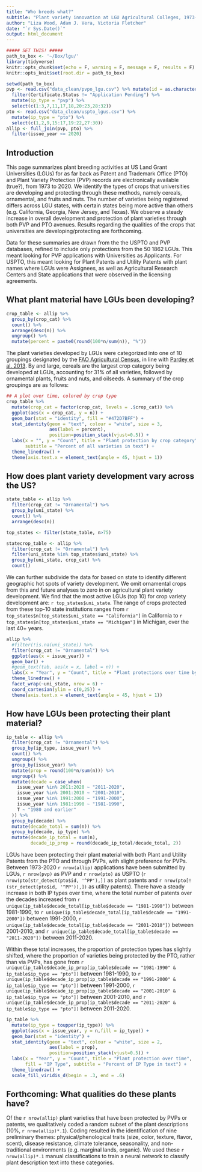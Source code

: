 ```yaml
---
title: "Who breeds what?"
subtitle: "Plant variety innovation at LGU Agricultural Colleges, 1973-2020"
author: "Liza Wood, Adam J. Vera, Victoria Fletcher"
date: "`r Sys.Date()`"
output: html_document
---
```


```r
##### SET THIS! #####
path_to_box <- '~/Box/lgu/'
library(tidyverse)
knitr::opts_chunk$set(echo = F, warning = F, message = F, results = F)
knitr::opts_knit$set(root.dir = path_to_box)
```

```r
setwd(path_to_box)
pvp <- read.csv("data_clean/pvpo_lgu.csv") %>% mutate(id = as.character(id)) %>% 
  filter(Certificate.Status != "Application Pending") %>% 
  mutate(ip_type = "pvp") %>% 
  select(c(1:3,7,11,17,18,20:23,28:32))
pto <- read.csv("data_clean/uspto_lgus.csv") %>% 
  mutate(ip_type = "pto") %>% 
  select(c(1,2,9,15:17,19:22,27:30))
allip <- full_join(pvp, pto) %>% 
  filter(issue_year <= 2020)
```

## Introduction 

This page summarizes plant breeding activities at US Land Grant Universities (LGUs) for as far back as Patent and Trademark Office (PTO) and Plant Variety Protection (PVP) records are electronically available (true?), from 1973 to 2020. We identify the types of crops that universities are developing and protecting through these methods, namely cereals, ornamental, and fruits and nuts. The number of varieties being registered differs across LGU states, with certain states being more active than others (e.g. California, Georgia, New Jersey, and Texas). We observe a steady increase in overall development and protection of plant varieties through both PVP and PTO avenues. Results regarding the qualities of the crops that universities are developing/protecting are forthcoming.  

Data for these summaries are drawn from the the USPTO and PVP databases, refined to include only protections from the 50 1862 LGUs. This meant looking for PVP applications with Universities as Applicants. For USPTO, this meant looking for Plant Patents and Utility Patents with plant names where LGUs were Assignees, as well as Agricultural Research Centers and State applications that were observed in the licensing agreements.

## What plant material have LGUs been developing? 

```r
crop_table <- allip %>% 
  group_by(crop_cat) %>% 
  count() %>% 
  arrange(desc(n)) %>% 
  ungroup() %>% 
  mutate(percent = paste0(round(100*n/sum(n)), "%"))
```

The plant varieties developed by LGUs were categorized into one of 10 groupings designated by the [FAO Agricultural Census](https://www.fao.org/3/a0135e/A0135E10.htm#app3), in line with [Pardey et al. 2013](https://www.nature.com/articles/nbt.2467). By and large, cereals are the largest crop category being developed at LGUs, accounting for 31% of all varieties, followed by ornamental plants, fruits and nuts, and oilseeds. A summary of the crop groupings are as follows:  

```r
## A plot over time, colored by crop type
crop_table %>% 
  mutate(crop_cat = factor(crop_cat, levels = .$crop_cat)) %>% 
  ggplot(aes(x = crop_cat, y = n)) +
  geom_bar(stat = "identity", fill = "#472D7BFF") +
  stat_identity(geom = "text", colour = "white", size = 3,
                aes(label = percent),
                position=position_stack(vjust=0.5)) +
  labs(x = "", y = "Count", title = "Plant protection by crop category",
       subtitle = "Percent of all varieties in text") +
  theme_linedraw() +
  theme(axis.text.x = element_text(angle = 45, hjust = 1))
```

## How does plant variety development vary across the US?  

```r
state_table <- allip %>% 
  filter(crop_cat != "Ornamental") %>% 
  group_by(uni_state) %>% 
  count() %>% 
  arrange(desc(n))

top_states <- filter(state_table, n>75)

statecrop_table <- allip %>% 
  filter(crop_cat != "Ornamental") %>% 
  filter(uni_state %in% top_states$uni_state) %>% 
  group_by(uni_state, crop_cat) %>% 
  count()
```

We can further subdivide the data for based on state to identify different geographic hot spots of variety development. We omit ornamental crops from this and future analyses to zero in on agricultural plant variety development. We find that the most active LGUs (top 10) for crop variety development are: `r top_states$uni_state`. The range of crops protected from these top-10 state institutions ranges from `r top_states$n[top_states$uni_state == "California"]` in California to `r top_states$n[top_states$uni_state == "Michigan"]` in Michigan, over the last 40+ years. 

```r
allip %>% 
  #filter(!is.na(uni_state)) %>% 
  filter(crop_cat != "Ornamental") %>% 
  ggplot(aes(x = issue_year)) +
  geom_bar() +
  #geom_text(tab, aes(x = x, label = n)) + 
  labs(x = "Year", y = "Count", title = "Plant protections over time by state") +
  theme_linedraw() +
  facet_wrap(~uni_state, nrow = 6) +
  coord_cartesian(ylim = c(0,25)) +
  theme(axis.text.x = element_text(angle = 45, hjust = 1))
```

## How have LGUs been protecting their plant material?   

```r
ip_table <- allip %>% 
  filter(crop_cat != "Ornamental") %>% 
  group_by(ip_type, issue_year) %>% 
  count() %>% 
  ungroup() %>% 
  group_by(issue_year) %>% 
  mutate(prop = round(100*n/sum(n))) %>% 
  ungroup() %>% 
  mutate(decade = case_when(
    issue_year %in% 2011:2020 ~ "2011-2020",
    issue_year %in% 2001:2010 ~ "2001-2010",
    issue_year %in% 1991:2000 ~ "1991-2000",
    issue_year %in% 1981:1990 ~ "1981-1990",
    T ~ "1980 and earlier"
  )) %>% 
  group_by(decade) %>% 
  mutate(decade_total = sum(n)) %>% 
  group_by(decade, ip_type) %>% 
  mutate(decade_ip_total = sum(n),
         decade_ip_prop = round(decade_ip_total/decade_total, 2))
```


LGUs have been protecting their plant material with both Plant and Utility Patents from the PTO and through PVPs, with slight preference for PVPs. Between 1973-2020 `r nrow(allip)` applications have been submitted by LGUs, `r nrow(pvp)` as PVP and `r nrow(pto)` as USPTO (`r nrow(pto[str_detect(pto$id, '^PP'),])` as plant patents and `r nrow(pto[!(str_detect(pto$id, '^PP')),])` as utility patents). There have a steady increase in both IP types over time, where the total number of patents over the decades increased from `r unique(ip_table$decade_total[ip_table$decade == "1981-1990"])` between 1981-1990, to `r unique(ip_table$decade_total[ip_table$decade == "1991-2000"])` between 1991-2000, `r unique(ip_table$decade_total[ip_table$decade == "2001-2010"])` between 2001-2010, and `r unique(ip_table$decade_total[ip_table$decade == "2011-2020"])` between 2011-2020. 

Within these total increases, the proportion of protection types has slightly shifted, where the proportion of varieties being protected by the PTO, rather than via PVPs, has gone from  `r unique(ip_table$decade_ip_prop[ip_table$decade == "1981-1990" & ip_table$ip_type == "pto"])` between 1981-1990, to `r unique(ip_table$decade_ip_prop[ip_table$decade == "1991-2000" & ip_table$ip_type == "pto"])` between 1991-2000, `r unique(ip_table$decade_ip_prop[ip_table$decade == "2001-2010" & ip_table$ip_type == "pto"])` between 2001-2010, and `r unique(ip_table$decade_ip_prop[ip_table$decade == "2011-2020" & ip_table$ip_type == "pto"])` between 2011-2020. 

```r
ip_table %>% 
  mutate(ip_type = toupper(ip_type)) %>% 
  ggplot(aes(x = issue_year, y = n,fill = ip_type)) +
  geom_bar(stat = "identity") +
  stat_identity(geom = "text", colour = "white", size = 2,
                aes(label = prop),
                position=position_stack(vjust=0.5)) +
  labs(x = "Year", y = "Count", title = "Plant protection over time",
       fill = "IP Type", subtitle = "Percent of IP Type in text") +
  theme_linedraw() +
  scale_fill_viridis_d(begin = .3, end = .6)
```

## Forthcoming: What qualities do these plants have?  

Of the `r nrow(allip)` plant varieties that have been protected by PVPs or patents, we qualitatively coded a random subset of the plant descriptions (10%, `r nrow(allip)*.1`). Coding resulted in the identification of nine preliminary themes: physical/phenological traits (size, color, texture, flavor, scent), disease resistance, climate tolerance, seasonality, and non-traditional environments (e.g. marginal lands, organic). We used these `r nrow(allip)*.1` manual classifications to train a neural network to classify plant description text into these categories. 

<!---
```r
# Summary forthcoming: Frequency of crop qualities
```

These categories vary across crop in the following ways:

```r
# Summary forthcoming: Crop quality x crop category
```

--->
